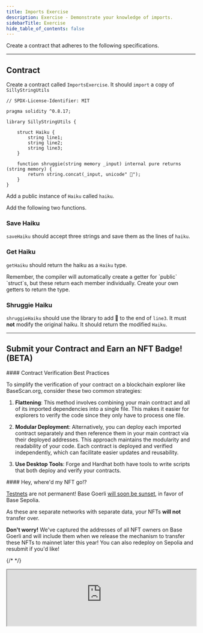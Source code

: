 ```yaml
---
title: Imports Exercise
description: Exercise - Demonstrate your knowledge of imports.
sidebarTitle: Exercise
hide_table_of_contents: false
---
```



Create a contract that adheres to the following specifications.

---

## Contract

Create a contract called `ImportsExercise`. It should `import` a copy of `SillyStringUtils`

```solidity
// SPDX-License-Identifier: MIT

pragma solidity ^0.8.17;

library SillyStringUtils {

    struct Haiku {
        string line1;
        string line2;
        string line3;
    }

    function shruggie(string memory _input) internal pure returns (string memory) {
        return string.concat(_input, unicode" 🤷");
    }
}
```

Add a public instance of `Haiku` called `haiku`.

Add the following two functions.

### Save Haiku

`saveHaiku` should accept three strings and save them as the lines of `haiku`.

### Get Haiku

`getHaiku` should return the haiku as a `Haiku` type.

<Note>
Remember, the compiler will automatically create a getter for `public` `struct`s, but these return each member individually. Create your own getters to return the type.
</Note>


### Shruggie Haiku

`shruggieHaiku` should use the library to add 🤷 to the end of `line3`. It must **not** modify the original haiku. It should return the modified `Haiku`.

---

## Submit your Contract and Earn an NFT Badge! (BETA)

<Warning>
#### Contract Verification Best Practices

To simplify the verification of your contract on a blockchain explorer like BaseScan.org, consider these two common strategies:

1. **Flattening**: This method involves combining your main contract and all of its imported dependencies into a single file. This makes it easier for explorers to verify the code since they only have to process one file.

2. **Modular Deployment**: Alternatively, you can deploy each imported contract separately and then reference them in your main contract via their deployed addresses. This approach maintains the modularity and readability of your code. Each contract is deployed and verified independently, which can facilitate easier updates and reusability.

3. **Use Desktop Tools**: Forge and Hardhat both have tools to write scripts that both deploy and verify your contracts.
</Warning>


<Note>
#### Hey, where'd my NFT go!?

[Testnets](/learn/deployment-to-testnet/test-networks) are not permanent! Base Goerli [will soon be sunset](https://base.mirror.xyz/kkz1-KFdUwl0n23PdyBRtnFewvO48_m-fZNzPMJehM4), in favor of Base Sepolia.

As these are separate networks with separate data, your NFTs **will not** transfer over.

**Don't worry!** We've captured the addresses of all NFT owners on Base Goerli and will include them when we release the mechanism to transfer these NFTs to mainnet later this year! You can also redeploy on Sepolia and resubmit if you'd like!
</Note>


{/* <CafeUnitTest nftNum={19}/> */}

<iframe
  src="https://684b5e62b1ff46bc5bf83966-aijszlfakk.chromatic.com/iframe.html?args=&id=components-cafeunittest--nineteen&viewMode=story&dark=true&hero=true"
  width="100%"
  height="auto"
/>
